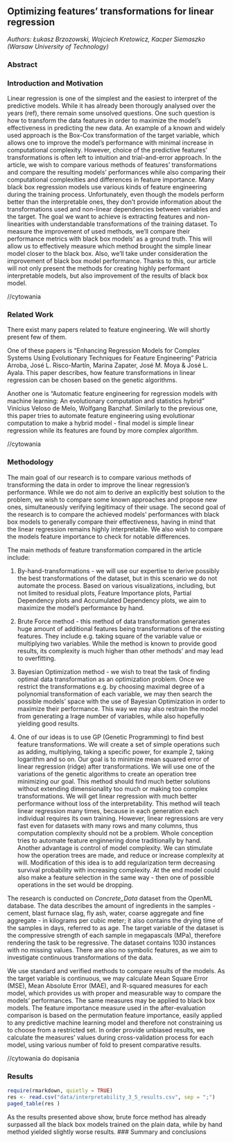 ## Optimizing features' transformations for linear regression

*Authors: Łukasz Brzozowski, Wojciech Kretowicz, Kacper Siemaszko (Warsaw University of Technology)*

### Abstract


### Introduction and Motivation

Linear regression is one of the simplest and the easiest to interpret of the predictive models. While it has already been thorougly analysed over the years (ref), there remain some unsolved questions. One such question is how to transform the data features in order to maximize the model's effectiveness in predicting the new data. An example of a known and widely used approach is the Box-Cox transformation of the target variable, which allows one to improve the model's performance with minimal increase in computational complexity. However, choice of the predictive features' transformations is often left to intuition and trial-and-error approach. In the article, we wish to compare various methods of features' transformations and compare the resulting models' performances while also comparing their computational complexities and differences in feature importance. 
Many black box regression models use various kinds of feature engineering during the training process. Unfortunately, even though the models perform better than the interpretable ones, they don't provide information about the transformations used and non-linear dependencies between variables and the target. The goal we want to achieve is extracting features and non-linearities with understandable transformations of the training dataset. To measure the improvement of used methods, we'll compare their performance metrics with black box models' as a ground truth. This will allow us to effectively measure which method brought the simple linear model closer to the black box. Also, we'll take under consideration the improvement of black box model performance. Thanks to this, our article will not only present the methods for creating highly performant interpretable models, but also improvement of the results of black box model.

//cytowania

### Related Work
There exist many papers related to feature engineering. We will shortly present few of them.

One of these papers is "Enhancing Regression Models for Complex Systems Using Evolutionary Techniques for Feature Engineering" Patricia Arroba, José L. Risco-Martín, Marina Zapater, José M. Moya & José L. Ayala. This paper describes, how feature transformations in linear regression can be chosen based on the genetic algorithms.

Another one is "Automatic feature engineering for regression models with machine learning: An evolutionary computation and statistics hybrid" Vinícius Veloso de Melo, Wolfgang Banzhaf. Similarly to the previous one, this paper tries to automate feature engineering using evolutionar computation to make a hybrid model - final model is simple linear regression while its features are found by more complex algorithm.

//cytowania

### Methodology
The main goal of our research is to compare various methods of transforming the data in order to improve the linear regression's performance. While we do not aim to derive an explicitly best solution to the problem, we wish to compare some known approaches and propose new ones, simultaneously verifying legitimacy of their usage. The second goal of the research is to compare the achieved models' performances with black box models to generally compare their effectiveness, having in mind that the linear regression remains highly interpretable. We also wish to compare the models feature importance to check for notable differences.

The main methods of feature transformation compared in the article include:

1. By-hand-transformations - we will use our expertise to derive possibly the best transformations of the dataset, but in this scenario we do not automate the process. Based on various visualizations, including, but not limited to residual plots, Feature Importance plots, Partial Dependency plots and Accumulated Dependency plots, we aim to maximize the model's performance by hand.

2. Brute Force method - this method of data transformation generates huge amount of additional features being transformations of the existing features. They include e.g. taking square of the variable value or multiplying two variables. While the method is known to provide good results, its complexity is much higher than other methods' and may lead to overfitting.

3. Bayesian Optimization method - we wish to treat the task of finding optimal data transformation as an optimization problem. Once we restrict the transformations e.g. by choosing maximal degree of a polynomial transformation of each variable, we may then search the possible models' space with the use of Bayesian Optimization in order to maximize their performance. This way we may also restrain the model from generating a lrage number of variables, while also hopefully yielding good results.

4. One of our ideas is to use GP (Genetic Programming) to find best feature transformations. We will create a set of simple operations such as adding, multiplying, taking a specific power, for example 2, taking logarithm and so on. Our goal is to minimize mean squared error of linear regression (ridge) after transformations. We will use one of the variations of the genetic algorithms to create an operation tree minimizing our goal. This method should find much better solutions without extending dimensionality too much or making too complex transformations. We will get linear regression with much better performance without loss of the interpretability. This method will teach linear regression many times, because in each generation each individual requires its own training. However, linear regressions are very fast even for datasets with many rows and many columns, thus computation complexity should not be a problem. Whole conception tries to automate feature enginnering done traditionally by hand. Another advantage is control of model complexity. We can stimulate how the operation trees are made, and reduce or increase complexity at will. Modification of this idea is to add regularization term decreasing survival probability with increasing complexity. At the end model could also make a feature selection in the same way - then one of possible operations in the set would be dropping.

The research is conducted on *Concrete_Data* dataset from the OpenML database. The data describes the amount of ingredients in the samples - cement, blast furnace slag, fly ash, water, coarse aggregate and fine aggregate - in kilograms per cubic meter; it also contains the drying time of the samples in days, referred to as age. The target variable of the dataset is the compressive strength of each sample in megapascals (MPa), therefore rendering the task to be regressive. The dataset contains 1030 instances with no missing values. There are also no symbolic features, as we aim to investigate continuous transformations of the data.

We use standard and verified methods to compare results of the models. As the target variable is continuous, we may calculate Mean Square Error (MSE), Mean Absolute Error (MAE), and R-squared measures for each model, which provides us with proper and measurable way to compare the models' performances. The same measures may be applied to black box models. The feature importance measure used in the after-evaluation comparison is based on the permutation feature importance, easily applied to any predictive machine learning model and therefore not constraining us to choose from a restricted set. In order provide unbiased results, we calculate the measures' values during cross-validation process for each model, using various number of fold to present comparative results. 

//cytowania do dopisania

### Results

```r
require(rmarkdown, quietly = TRUE)
res <- read.csv("data/interpretability_3_5_results.csv", sep = ";")
paged_table(res )
```

As the results presented above show, brute force method has already surpassed all the black box models trained on the plain data, while by hand method yielded slightly worse results.
### Summary and conclusions 

